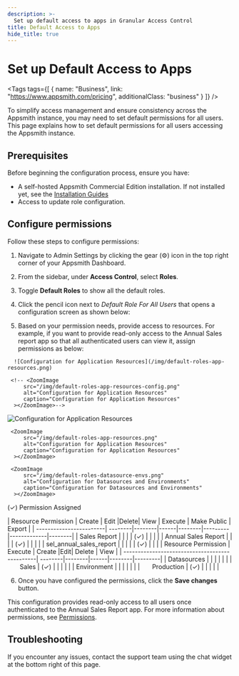 ```yaml
---
description: >-
  Set up default access to apps in Granular Access Control
title: Default Access to Apps
hide_title: true
---
```



<!-- vale off -->

<div className="tag-wrapper">
 <h1>Set up Default Access to Apps</h1>

<Tags
tags={[
{ name: "Business", link: "https://www.appsmith.com/pricing", additionalClass: "business" }
]}
/>

</div>

<!-- vale on -->

To simplify access management and ensure consistency across the Appsmith instance, you may need to set default permissions for all users. This page explains how to set default permissions for all users accessing the Appsmith instance.

## Prerequisites

Before beginning the configuration process, ensure you have:

- A self-hosted Appsmith Commercial Edition installation. If not installed yet, see the [Installation Guides](/getting-started/setup/installation-guides)
- Access to update role configuration.

## Configure permissions

Follow these steps to configure permissions:

1. Navigate to Admin Settings by clicking the gear (⚙️) icon in the top right corner of your Appsmith Dashboard.
2. From the sidebar, under **Access Control**, select **Roles**.
3. Toggle **Default Roles** to show all the default roles.
4. Click the pencil icon next to _Default Role For All Users_ that opens a configuration screen as shown below:

   <ZoomImage src="/img/GAC-Default-roles-for-all-users-configuration.png" alt="Configuration for Default Roles for All Users" caption="Configuration for Default Roles for All Users"/>

5. Based on your permission needs, provide access to resources. For example, if you want to provide read-only access to the Annual Sales report app so that all authenticated users can view it, assign permissions as below:

  
<Tabs queryString="gac-resource">
   <TabItem label="Application Resources" value="application-resources">

      ![Configuration for Application Resources](/img/default-roles-app-resources.png)

     <!-- <ZoomImage
         src="/img/default-roles-app-resources-config.png" 
         alt="Configuration for Application Resources"
         caption="Configuration for Application Resources"
      ></ZoomImage>-->
   </TabItem>
      <TabItem label="Datasources & Environments" value="datasources-and-environments">

 ![Configuration for Application Resources](/img/default-roles-datasource-envs.png)
     <!-- <ZoomImage
         src="/img/default-roles-datasource-env-config.png" 
         alt="Configuration for Datasources and Environments"
         caption="Configuration for Datasources and Environments"
      ></ZoomImage> -->
   </TabItem>
</Tabs>

<Tabs queryString="gac-resource">
   <TabItem label="Application Resources" value="application-resources">

     <ZoomImage
         src="/img/default-roles-app-resources.png" 
         alt="Configuration for Application Resources"
         caption="Configuration for Application Resources"
      ></ZoomImage>
   </TabItem>
      <TabItem label="Datasources & Environments" value="datasources-and-environments">

     <ZoomImage
         src="/img/default-roles-datasource-envs.png" 
         alt="Configuration for Datasources and Environments"
         caption="Configuration for Datasources and Environments"
      ></ZoomImage>
   </TabItem>
</Tabs>


<Tabs queryString="gac-resource">
   <TabItem label="Application Resources" value="application-resources">
   <p className="permission-footnote">(✓) Permission Assigned</p>
   | Resource  Permission    | Create | Edit    |Delete| View   | Execute | Make Public | Export |
   | ------------------------| --------|--------|------|--------|---------|-------------|--------|
   | Sales Report            |         |        |      |   (✓)  |          |            |        |
   | Annual Sales Report     |         |        |      |   (✓)  |          |            |        |
   | sel_annual_sales_report |         |        |      |        |   (✓)    |            |        |
  
      
   </TabItem>
      <TabItem label="Datasources & Environments" value="datasources-and-environments">
       | Resource  Permission                          | Execute | Create    |Edit| Delete   | View | 
      | -----------------------------------------------| --------|--------|------|--------|---------|
      | Datasources                                    |         |        |      |        |         | 
      | &nbsp;&nbsp;&nbsp;&nbsp; &nbsp; Sales          |    (✓)  |        |      |        |         | 
      | Environment                                    |         |        |      |        |         | 
      | &nbsp;&nbsp;&nbsp;&nbsp; &nbsp;Production      |   (✓)   |        |      |        |         |
   </TabItem>
</Tabs>

6. Once you have configured the permissions, click the **Save changes** button. 

This configuration provides read-only access to all users once authenticated to the Annual Sales Report app. For more information about permissions, see [Permissions](/advanced-concepts/granular-access-control/reference/permissions).

## Troubleshooting

If you encounter any issues, contact the support team using the chat widget at the bottom right of this page.
